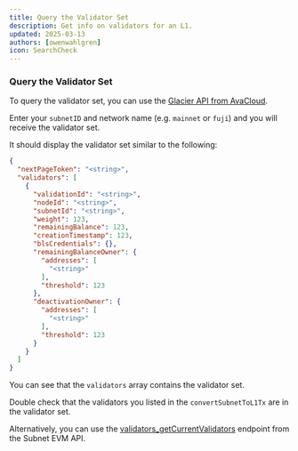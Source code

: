 ```yaml
---
title: Query the Validator Set
description: Get info on validators for an L1.
updated: 2025-03-13
authors: [owenwahlgren]
icon: SearchCheck
---
```



### Query the Validator Set

<ToolboxMdxWrapper>
    <QueryValidatorList />
</ToolboxMdxWrapper>

To query the validator set, you can use the [Glacier API from AvaCloud](https://developers.avacloud.io/data-api/primary-network/list-l1-validators?playground=open).

Enter your `subnetID` and network name (e.g. `mainnet` or `fuji`) and you will receive the validator set.

It should display the validator set similar to the following:

```json
{
  "nextPageToken": "<string>",
  "validators": [
    {
      "validationId": "<string>",
      "nodeId": "<string>",
      "subnetId": "<string>",
      "weight": 123,
      "remainingBalance": 123,
      "creationTimestamp": 123,
      "blsCredentials": {},
      "remainingBalanceOwner": {
        "addresses": [
          "<string>"
        ],
        "threshold": 123
      },
      "deactivationOwner": {
        "addresses": [
          "<string>"
        ],
        "threshold": 123
      }
    }
  ]
}
```

You can see that the `validators` array contains the validator set.

Double check that the validators you listed in the `convertSubnetToL1Tx` are in the validator set.


Alternatively, you can use the [validators_getCurrentValidators](/docs/api-reference/subnet-evm-api#validators_getcurrentvalidators) endpoint from the Subnet EVM API.



